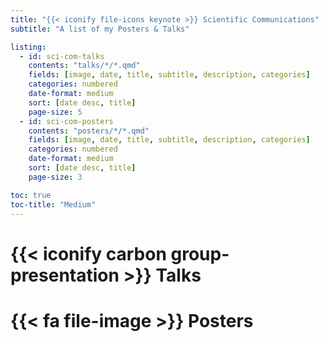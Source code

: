 ```yaml
---
title: "{{< iconify file-icons keynote >}} Scientific Communications"
subtitle: "A list of my Posters & Talks"

listing:
  - id: sci-com-talks
    contents: "talks/*/*.qmd"
    fields: [image, date, title, subtitle, description, categories]
    categories: numbered
    date-format: medium
    sort: [date desc, title]
    page-size: 5
  - id: sci-com-posters
    contents: "posters/*/*.qmd"
    fields: [image, date, title, subtitle, description, categories]
    categories: numbered
    date-format: medium
    sort: [date desc, title]
    page-size: 3

toc: true
toc-title: "Medium"
---
```


# {{< iconify carbon group-presentation >}} Talks

:::{#sci-com-talks}
:::

# {{< fa file-image >}} Posters

:::{#sci-com-posters}
:::